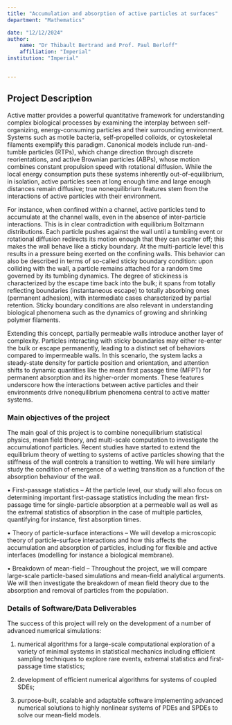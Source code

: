 ```yaml
---
title: "Accumulation and absorption of active particles at surfaces"
department: "Mathematics"

date: "12/12/2024"
author: 
    name: "Dr Thibault Bertrand and Prof. Paul Berloff"
    affiliation: "Imperial"
institution: "Imperial"


---
```

## Project Description

Active matter provides a powerful quantitative framework for
understanding complex biological processes by examining the interplay
between self-organizing, energy-consuming particles and their
surrounding environment. Systems such as motile bacteria,
self-propelled colloids, or cytoskeletal filaments exemplify this
paradigm. Canonical models include run-and-tumble particles (RTPs),
which change direction through discrete reorientations, and active
Brownian particles (ABPs), whose motion combines constant propulsion
speed with rotational diffusion. While the local energy consumption
puts these systems inherently out-of-equilibrium, in isolation, active
particles seen at long enough time and large enough distances remain
diffusive; true nonequilibrium features stem from the interactions of
active particles with their environment.

For instance, when confined within a channel, active particles tend to
accumulate at the channel walls, even in the absence of inter-particle
interactions. This is in clear contradiction with equilibrium
Boltzmann distributions. Each particle pushes against the wall until a
tumbling event or rotational diffusion redirects its motion enough
that they can scatter off; this makes the wall behave like a sticky
boundary. At the multi-particle level this results in a pressure being
exerted on the confining walls. This behavior can also be described in
terms of so-called sticky boundary condition: upon colliding with the
wall, a particle remains attached for a random time governed by its
tumbling dynamics. The degree of stickiness is characterized by the
escape time back into the bulk; it spans from totally reflecting
boundaries (instantaneous escape) to totally absorbing ones (permanent
adhesion), with intermediate cases characterized by partial
retention. Sticky boundary conditions are also relevant in
understanding biological phenomena such as the dynamics of growing and
shrinking polymer filaments.

Extending this concept, partially permeable walls introduce another
layer of complexity. Particles interacting with sticky boundaries may
either re-enter the bulk or escape permanently, leading to a distinct
set of behaviors compared to impermeable walls. In this scenario, the
system lacks a steady-state density for particle position and
orientation, and attention shifts to dynamic quantities like the mean
first passage time (MFPT) for permanent absorption and its
higher-order moments. These features underscore how the interactions
between active particles and their environments drive nonequilibrium
phenomena central to active matter systems.

### Main objectives of the project

The main goal of this project is to
combine nonequilibrium statistical physics, mean field theory, and
multi-scale computation to investigate the accumulationof
particles. Recent studies have started to extend the equilibrium
theory of wetting to systems of active particles showing that the
stiffness of the wall controls a transition to wetting. We will here
similarly study the condition of emergence of a wetting transition as
a function of the absorption behaviour of the wall.

•     First-passage statistics – At the particle level, our study will also focus on determining important first-passage statistics including the mean first-passage time for single-particle absorption at a permeable wall as well as the extremal statistics of absorption in the case of multiple particles, quantifying for instance, first absorption times.

•     Theory of particle-surface interactions – We will develop a microscopic theory of particle-surface interactions and how this affects the accumulation and absorption of particles, including for flexible and active interfaces (modelling for instance a biological membrane).

•     Breakdown of mean-field – Throughout the project, we will compare large-scale particle-based simulations and mean-field analytical arguments. We will then investigate the breakdown of mean field theory due to the absorption and removal of particles from the population.


### Details of Software/Data Deliverables

The success of this project will rely on the development of a number
of advanced numerical simulations:

1. numerical algorithms for a large-scale computational exploration of
a variety of minimal systems in statistical mechanics including
efficient sampling techniques to explore rare events, extremal
statistics and first-passage time statistics;

2. development of efficient numerical algorithms for systems of
coupled SDEs;

3. purpose-built, scalable and adaptable software implementing
advanced numerical solutions to highly nonlinear systems of PDEs and
SPDEs to solve our mean-field models.
